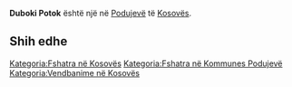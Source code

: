 {{Fshat në Kosovës
 | Emri                = Duboki Potok
| srp_N_name = Duboki Potok
| srp_N_FULL_NAME_RO = Duboki Potok
| srp_N_FULL_NAME_ND_RO = Duboki Potok
| srp_N_SORT_NAME_RG = DUBOKIPOTOK
| srp_N_FULL_NAME_RG = Duboki Potok
| srp_N_FULL_NAME_ND_RG = Duboki Potok

 | Emri (Rasa dhanore) = 
 | Figura              = 
 | Shteti              = Kosovo
 | Komuna              = Podujevë
 | Kodi postar         = 
 | Sipërfaqja          = 

 | Popullsia           = 

 | Regj. i popullsisë  = 
 | Dend. e popullsisë  = 
 | Faqja zyrtare       = 
 <!--- Koordinatat ----> 
 | Gjerësia            = 42.81674
 | Gjatësia            = 21.360288
 | Lartësia            = 
}}
'''Duboki Potok''' është një [[]] në [[Podujevë]] të [[Kosovës]].

<!-- == Gjeografia == -->
<!-- == Historia == -->
<!-- == Demografia == -->
== Shih edhe ==
{{Komuna Podujevë}}
{{Kosovo-Administrata-Cung}}

[[Kategoria:Fshatra në Kosovës]]
[[Kategoria:Fshatra në Kommunes Podujevë]]
[[Kategoria:Vendbanime në Kosovës]]